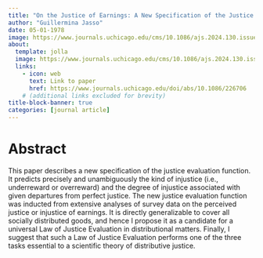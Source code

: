 ```yaml
---
title: "On the Justice of Earnings: A New Specification of the Justice Evaluation Function"
author: "Guillermina Jasso"
date: 05-01-1978
image: https://www.journals.uchicago.edu/cms/10.1086/ajs.2024.130.issue-2/asset/19190819-7019-9081-e701-190819e70191/ajs.2024.130.issue-2.cover.png
about:
  template: jolla
  image: https://www.journals.uchicago.edu/cms/10.1086/ajs.2024.130.issue-2/asset/19190819-7019-9081-e701-190819e70191/ajs.2024.130.issue-2.cover.png
  links:
    - icon: web
      text: Link to paper
      href: https://www.journals.uchicago.edu/doi/abs/10.1086/226706
    # (additional links excluded for brevity)
title-block-banner: true
categories: [journal article]
---
```


# Abstract

This paper describes a new specification of the justice evaluation function. It predicts precisely and unambiguously the kind of injustice (i.e., underreward or overreward) and the degree of injustice associated with given departures from perfect justice. The new justice evaluation function was inducted from extensive analyses of survey data on the perceived justice or injustice of earnings. It is directly generalizable to cover all socially distributed goods, and hence I propose it as a candidate for a universal Law of Justice Evaluation in distributional matters. Finally, I suggest that such a Law of Justice Evaluation performs one of the three tasks essential to a scientific theory of distributive justice.

